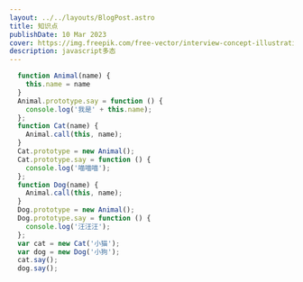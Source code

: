 ```yaml
---
layout: ../../layouts/BlogPost.astro
title: 知识点
publishDate: 10 Mar 2023
cover: https://img.freepik.com/free-vector/interview-concept-illustration_114360-1501.jpg?w=1480&t=st=1678433517~exp=1678434117~hmac=e1734d9a971ec24c25927190c30807de487bf3755b877a210c1fc3ce103dafbf
description: javascript多态
---
```

```js
  function Animal(name) {
    this.name = name
  }
  Animal.prototype.say = function () {
    console.log('我是' + this.name);
  };
  function Cat(name) {
    Animal.call(this, name);
  }
  Cat.prototype = new Animal();
  Cat.prototype.say = function () {
    console.log('喵喵喵');
  };
  function Dog(name) {
    Animal.call(this, name);
  }
  Dog.prototype = new Animal();
  Dog.prototype.say = function () {
    console.log('汪汪汪');
  };
  var cat = new Cat('小猫');
  var dog = new Dog('小狗');
  cat.say();
  dog.say();
```
